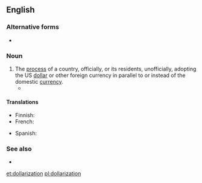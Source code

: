 ==English==

===Alternative forms===
* {{l|en|dollarisation}}

===Noun===
{{en-noun|-}}
{{wikipedia}}
# The [[process]] of a country, officially, or its residents, unofficially, adopting the US [[dollar]] or other foreign currency in parallel to or instead of the domestic [[currency]].
#* {{quote-magazine|title=New faces of Andean politics|magazine=The Economist|edition=U.S. Edition|date=October 26, 2002|passage=Making dollarisation work requires structural reform, something President Noboa has failed to achieve. Ecuador's businesses are struggling against high costs. The public finances face a shortfall. A new agreement with the IMF has proved elusive. Neither candidate says he would scrap the dollar, but neither says much about reform.}}

====Translations====
{{trans-top|the process of a country adopting the US dollar as its primary currency}}
* Finnish: {{t+|fi|dollarisaatio}}
* French: {{t+|fr|dollarisation|f}}
{{trans-mid}}
* Spanish: {{t|es|dolarización|f}}
{{trans-bottom}}

===See also===
* {{l|en|sound as a dollar}}

[[et:dollarization]]
[[pl:dollarization]]
